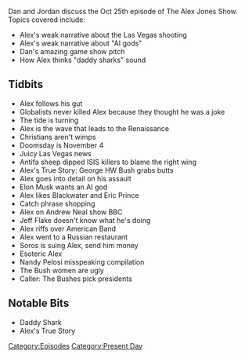 {{DEFAULTSORT:
    #_EPISODE_0097:October 25, 2017
}}{{Episode
    | title           = October 25, 2017
    | caption         = [https://knowledgefight.libsyn.com/knowledge-fight-oct-25-2017 Listen to this episode on Libsyn]
    | episodeNumber   = 97
    | length          = 01:41:40
    | airDate         = October 27, 2017
    | coverageDate    = October 25, 2017
    | episodeType     = [[:Category:Present Day|Present Day]]
    | appearance      = [[George HW Bush]], [[The Bush family]], [[Elon Musk]], [[Eric Prince]], [[Andrew Neal]], [[Jeff Flake]]
    | beverage        = Neuro Bliss
    | oocDrop         = You're a big ol bucket of rotten milk; Daddy Shark
    | previousEpisode = [[96: October 22-23, 2017]]
    | nextEpisode     = [[98: May 2-3, 2012]]
}}

{{Stub}}

Dan and Jordan discuss the Oct 25th episode of The Alex Jones Show. Topics covered include:

*Alex's weak narrative about the Las Vegas shooting
*Alex's weak narrative about "AI gods"
*Dan's amazing game show pitch
*How Alex thinks "daddy sharks" sound

==Tidbits==

*Alex follows his gut
*Globalists never killed Alex because they thought he was a joke
*The tide is turning
*Alex is the wave that leads to the Renaissance
*Christians aren't wimps
*Doomsday is November 4
*Juicy Las Vegas news
*Antifa sheep dipped ISIS killers to blame the right wing
*Alex's True Story: George HW Bush grabs butts
*Alex goes into detail on his assault
*Elon Musk wants an AI god
*Alex likes Blackwater and Eric Prince
*Catch phrase shopping
*Alex on Andrew Neal show BBC
*Jeff Flake doesn't know what he's doing
*Alex riffs over American Band
*Alex went to a Russian restaurant
*Soros is suing Alex, send him money
*Esoteric Alex
*Nandy Pelosi misspeaking compilation
*The Bush women are ugly
*Caller: The Bushes pick presidents

==Notable Bits==

*Daddy Shark
*Alex's True Story

[[Category:Episodes]]
[[Category:Present Day]]
